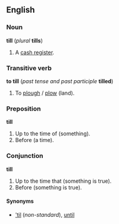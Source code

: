 ==English==
===Noun===
'''till''' (''plural'' '''tills''')

#A [[cash register]].

===Transitive verb===
'''to till''' (''past tense and past participle'' '''tilled''')

#To [[plough]] / [[plow]] (land).

===Preposition===
'''till'''
#Up to the time of (something).
#Before (a time).

===Conjunction===
'''till'''
#Up to the time that (something is true).
#Before (something is true).

====Synonyms====
*[['til]] (''non-standard''), [[until]]